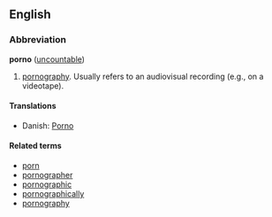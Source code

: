 ==English==
===Abbreviation===
'''porno''' ([[uncountable]])

#[[pornography]]. Usually refers to an audiovisual recording (e.g., on a videotape).

====Translations====
*Danish: [[Porno]]


====Related terms====
*[[porn]]
*[[pornographer]]
*[[pornographic]]
*[[pornographically]]
*[[pornography]]